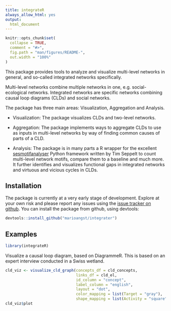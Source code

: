 ```yaml
---
title: integrateR
always_allow_html: yes
output: 
  html_document
---
```


<!-- README.md is generated from README.Rmd. Please edit that file -->

```r
knitr::opts_chunk$set(
  collapse = TRUE,
  comment = "#>",
  fig.path = "man/figures/README-",
  out.width = "100%"
)
```

<!-- Thanks for this: https://r-pkgs.org/ -->

<!-- Must make a hex sticker at some point: https://cran.r-project.org/web/packages/hexSticker/readme/README.html -->

<!-- For packages that depend on python stuff, useful updates here: -->
<!-- https://blog.rstudio.com/2019/12/20/reticulate-1-14/ -->

<!-- "To that end, we’ve made the following changes. If the user has not explicitly instructed reticulate to use a pre-existing Python environment, then: -->
<!-- 1) reticulate will prompt the user to download and install Miniconda; -->
<!-- 2) reticulate will prepare a default r-reticulate Conda environment, using (currently) Python 3.6 and NumPy; -->
<!-- 3) When Python is initialized, reticulate will query any loaded R packages for their Python dependencies, and install those dependencies into the aforementioned r-reticulate Conda environment." -->

<!-- badges: start -->
<!-- badges: end -->

This package provides tools to analyze and visualize multi-level networks in general, and so-called integrated networks specifically.

Multi-level networks combine multiple networks in one, e.g. social-ecological networks.
Integrated networks are specific networks combining causal loop diagrams (CLDs) and social networks.

The package has three main areas: Visualization, Aggregation and Analysis.

  - Visualization: The package visualizes CLDs and two-level networks.
  
  - Aggregation: The package implements ways to aggregate CLDs to use as inputs in multi-level networks by way of finding common causes of parts of a CLD.
  
  - Analysis: The package is in many parts a R wrapper for the excellent [sesmotifanalyser](https://gitlab.com/t.seppelt/sesmotifanalyser) Python framework written by Tim Seppelt to count multi-level network motifs, compare them to a baseline and much more. It further identifies and visualizes functional gaps in integrated networks and virtuous and vicious cycles in CLDs.


## Installation

The package is currently at a very early stage of development. Explore at your own risk and please report any issues using the [issue tracker on github](https://github.com/marioangst/integrateR/issues). You can install the package from github, using devtools:

```r
devtools::install_github("marioangst/integrater")
```


## Examples


```r
library(integrateR)
```

Visualize a causal loop diagram, based on DiagrammeR. This is based on an expert interview conducted in a Swiss wetland.

```r
cld_viz <- visualize_cld_graph(concepts_df = cld_concepts, 
                               links_df = cld_el, 
                               id_column = "concept", 
                               label_column = "english",
                               layout = "dot",
                               color_mapping = list(Target = "gray"), 
                               shape_mapping = list(Activity = "square"))
cld_viz$plot
```



